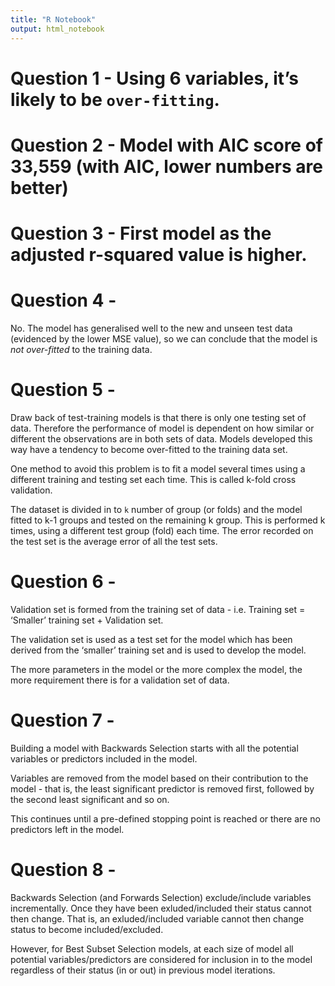 ```yaml
---
title: "R Notebook"
output: html_notebook
---
```


# Question 1 - Using 6 variables, it's likely to be `over-fitting`. 

# Question 2 - Model with AIC score of 33,559 (with AIC, lower numbers are better)

# Question 3 - First model as the adjusted r-squared value is higher. 

# Question 4 - 
No. The model has generalised well to the new and unseen test data (evidenced by the lower MSE value), so we can conclude that the model is _not over-fitted_ to the training data. 

# Question 5 - 
Draw back of test-training models is that there is only one testing set of data. Therefore the performance of model is dependent on how similar or different the observations are in both sets of data. Models developed this way have a tendency to become over-fitted to the training data set. 

One method to avoid this problem is to fit a model several times using a different training and testing set each time. This is called k-fold cross validation. 

The dataset is divided in to `k` number of group (or folds) and the model fitted to k-1 groups and tested on the remaining k group. This is performed k times, using a different test group (fold) each time. The error recorded on the test set is the average error of all the test sets.

# Question 6 - 
Validation set is formed from the training set of data - i.e. Training set = 'Smaller' training set + Validation set.  

The validation set is used as a test set for the model which has been derived from the 'smaller' training set and is used to develop the model. 

The more parameters in the model or the more complex the model, the more requirement there is for a validation set of data. 

# Question 7 - 
Building a model with Backwards Selection starts with all the potential variables or predictors included in the model. 

Variables are removed from the model based on their contribution to the model  - that is, the least significant predictor is removed first, followed by the second least significant and so on.

This continues until a pre-defined stopping point is reached or there are no predictors left in the model. 

# Question 8 -
Backwards Selection (and Forwards Selection) exclude/include variables incrementally. Once they have been exluded/included their status cannot then change. That is, an exluded/included variable cannot then change status to become included/excluded. 

However, for Best Subset Selection models, at each size of model all potential variables/predictors are considered for inclusion in to the model regardless of their status (in or out) in previous model iterations. 






